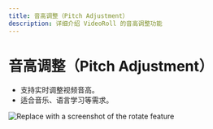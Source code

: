 ```yaml
---
title: 音高调整（Pitch Adjustment）
description: 详细介绍 VideoRoll 的音高调整功能
---
```


# 音高调整（Pitch Adjustment）

- 支持实时调整视频音高。
- 适合音乐、语言学习等需求。

![Replace with a screenshot of the rotate feature](../../assets/image/video.png)